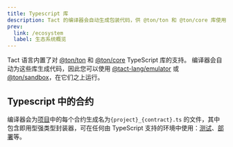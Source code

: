 ```yaml
---
title: Typescript 库
description: Tact 的编译器会自动生成包装代码，供 @ton/ton 和 @ton/core 库使用
prev:
  link: /ecosystem
  label: 生态系统概览
---
```


Tact 语言内置了对 [@ton/ton](https://github.com/ton-org/ton) 和 [@ton/core](https://github.com/ton-org/ton-core) TypeScript 库的支持。 编译器会自动为这些库生成代码，因此您可以使用 [@tact-lang/emulator](https://github.com/tact-lang/tact-emulator) 或 [@ton/sandbox](https://github.com/ton-org/sandbox)，在它们之上运行。

## Typescript 中的合约

编译器会为[项目](/book/config#projects)中的每个合约生成名为`{project}_{contract}.ts` 的文件，其中包含即用型强类型封装器，可在任何由 TypeScript 支持的环境中使用：[测试](/book/debug)、[部署](/book/deploy)等。
